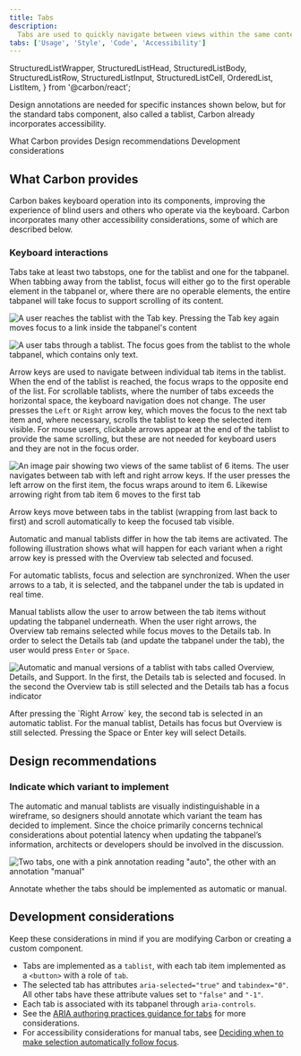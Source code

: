 ```yaml
---
title: Tabs
description:
  Tabs are used to quickly navigate between views within the same context.
tabs: ['Usage', 'Style', 'Code', 'Accessibility']
---
```


  StructuredListWrapper,
  StructuredListHead,
  StructuredListBody,
  StructuredListRow,
  StructuredListInput,
  StructuredListCell,
  OrderedList,
  ListItem,
} from '@carbon/react';

<PageDescription>

Design annotations are needed for specific instances shown below, but for the
standard tabs component, also called a tablist, Carbon already incorporates
accessibility.

</PageDescription>

<AnchorLinks>
  <AnchorLink>What Carbon provides</AnchorLink>
  <AnchorLink>Design recommendations</AnchorLink>
  <AnchorLink>Development considerations</AnchorLink>
</AnchorLinks>

## What Carbon provides

Carbon bakes keyboard operation into its components, improving the experience of
blind users and others who operate via the keyboard. Carbon incorporates many
other accessibility considerations, some of which are described below.

### Keyboard interactions

Tabs take at least two tabstops, one for the tablist and one for the tabpanel.
When tabbing away from the tablist, focus will either go to the first operable
element in the tabpanel or, where there are no operable elements, the entire
tabpanel will take focus to support scrolling of its content.

<DoDontRow>
  <DoDont type="do" caption="The tablist takes a single tabstop then focus moves to the first item in the tabpanel.">

![A user reaches the tablist with the Tab key. Pressing the Tab key again moves focus to a link inside the tabpanel's content](images/tab-accessibility-1a.png)

  </DoDont>
  <DoDont type="do" caption="Where a tabpanel has no interactive items, the focus moves from the tablist to the entire tabpanel.">

![A user tabs through a tablist. The focus goes from the tablist to the whole tabpanel, which contains only text.](images/tab-accessibility-1b.png)

  </DoDont>
</DoDontRow>

Arrow keys are used to navigate between individual tab items in the tablist.
When the end of the tablist is reached, the focus wraps to the opposite end of
the list. For scrollable tablists, where the number of tabs exceeds the
horizontal space, the keyboard navigation does not change. The user presses the
`Left` or `Right` arrow key, which moves the focus to the next tab item and,
where necessary, scrolls the tablist to keep the selected item visible. For
mouse users, clickable arrows appear at the end of the tablist to provide the
same scrolling, but these are not needed for keyboard users and they are not in
the focus order.

<Row>

<Column colLg={8}>

![An image pair showing two views of the same tablist of 6 items. The user navigates between tab with left and right arrow keys. If the user presses the left arrow on the first item, the focus wraps around to item 6. Likewise arrowing right from tab item 6 moves to the first tab](images/tab-accessibility-4.png)

<Caption>
  Arrow keys move between tabs in the tablist (wrapping from last back to first)
  and scroll automatically to keep the focused tab visible.
</Caption>

</Column>
</Row>

Automatic and manual tablists differ in how the tab items are activated. The
following illustration shows what will happen for each variant when a right
arrow key is pressed with the Overview tab selected and focused.

For automatic tablists, focus and selection are synchronized. When the user
arrows to a tab, it is selected, and the tabpanel under the tab is updated in
real time.

Manual tablists allow the user to arrow between the tab items without updating
the tabpanel underneath. When the user right arrows, the Overview tab remains
selected while focus moves to the Details tab. In order to select the Details
tab (and update the tabpanel under the tab), the user would press `Enter` or
`Space`.

<Row>
<Column colLg={12}>

![Automatic and manual versions of a tablist with tabs called Overview, Details, and Support. In the first, the Details tab is selected and focused. In the second the Overview tab is still selected and the Details tab has a focus indicator](images/tab-accessibility-2.png)

<Caption>
  After pressing the `Right Arrow` key, the second tab is selected in an
  automatic tablist. For the manual tablist, Details has focus but Overview is
  still selected. Pressing the Space or Enter key will select Details.
</Caption>

</Column>
</Row>

## Design recommendations

### Indicate which variant to implement

The automatic and manual tablists are visually indistinguishable in a wireframe,
so designers should annotate which variant the team has decided to implement.
Since the choice primarily concerns technical considerations about potential
latency when updating the tabpanel’s information, architects or developers
should be involved in the discussion.

<Row>
<Column colLg={8}>

![Two tabs, one with a pink annotation reading "auto", the other with an annotation "manual"](images/tab-accessibility-3.png)

<Caption>
  Annotate whether the tabs should be implemented as automatic or manual.
</Caption>

</Column>
</Row>

## Development considerations

Keep these considerations in mind if you are modifying Carbon or creating a
custom component.

- Tabs are implemented as a `tablist`, with each tab item implemented as a
  `<button>` with a role of `tab`.
- The selected tab has attributes `aria-selected="true"` and `tabindex="0"`. All
  other tabs have these attribute values set to `"false"` and `"-1"`.
- Each tab is associated with its tabpanel through `aria-controls`.
- See the
  [ARIA authoring practices guidance for tabs](https://w3c.github.io/aria-practices/#tabpanel)
  for more considerations.
- For accessibility considerations for manual tabs, see
  [Deciding when to make selection automatically follow focus](https://www.w3.org/WAI/ARIA/apg/practices/keyboard-interface/#kbd_selection_follows_focus).
